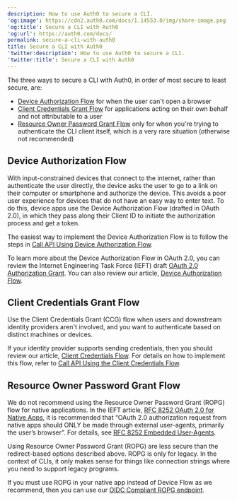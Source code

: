 ```yaml
---
description: How to use Auth0 to secure a CLI.
'og:image': https://cdn2.auth0.com/docs/1.14553.0/img/share-image.png
'og:title': Secure a CLI with Auth0
'og:url': https://auth0.com/docs/
permalink: secure-a-cli-with-auth0
title: Secure a CLI with Auth0
'twitter:description': How to use Auth0 to secure a CLI.
'twitter:title': Secure a CLI with Auth0
---
```

The three ways to secure a CLI with Auth0, in order of most secure to least secure, are:

* [Device Authorization Flow](#device-authorization-flow) for when the user can't open a browser
* [Client Credentials Grant Flow](#client-credentials-grant-flow) for applications acting on their own behalf and not attributable to a user
* [Resource Owner Password Grant Flow](#resource-owner-password-grant-flow) only for when you're trying to authenticate the CLI client itself, which is a very rare situation (otherwise not recommended)

## Device Authorization Flow

With input-constrained devices that connect to the internet, rather than authenticate the user directly, the device asks the user to go to a link on their computer or smartphone and authorize the device. This avoids a poor user experience for devices that do not have an easy way to enter text. To do this, device apps use the Device <Tooltip tip="Authorization Flow: Authorization grant (or workflow) specified in the OAuth 2.0 framework." cta="View Glossary" href="/docs/glossary?term=Authorization+Flow">Authorization Flow</Tooltip> (drafted in OAuth 2.0), in which they pass along their <Tooltip tip="Client ID: Identification value given to your registered resource from Auth0." cta="View Glossary" href="/docs/glossary?term=Client+ID">Client ID</Tooltip> to initiate the authorization process and get a token.

The easiest way to implement the Device Authorization Flow is to follow the steps in [Call API Using Device Authorization Flow](/docs/get-started/authentication-and-authorization-flow/device-authorization-flow/call-your-api-using-the-device-authorization-flow).

To learn more about the Device Authorization Flow in <Tooltip tip="OAuth 2.0: Authorization framework that defines authorization protocols and workflows." cta="View Glossary" href="/docs/glossary?term=OAuth+2.0">OAuth 2.0</Tooltip>, you can review the Internet Engineering Task Force (IEFT) draft [OAuth 2.0 Authorization Grant](https://tools.ietf.org/html/draft-ietf-oauth-device-flow-15). You can also review our article, [Device Authorization Flow](/docs/get-started/authentication-and-authorization-flow/device-authorization-flow).

## Client Credentials Grant Flow

Use the Client Credentials Grant (CCG) flow when users and downstream <Tooltip tip="Identity Provider (IdP): Service that stores and manages digital identities." cta="View Glossary" href="/docs/glossary?term=identity+providers">identity providers</Tooltip> aren't involved, and you want to authenticate based on distinct machines or devices.

If your identity provider supports sending credentials, then you should review our article, [Client Credentials Flow](/docs/get-started/authentication-and-authorization-flow/client-credentials-flow). For details on how to implement this flow, refer to [Call API Using the Client Credentials Flow](/docs/get-started/authentication-and-authorization-flow/client-credentials-flow/call-your-api-using-the-client-credentials-flow).

## Resource Owner Password Grant Flow

We do not recommend using the <Tooltip tip="Resource Owner: Entity (such as a user or application) capable of granting access to a protected resource." cta="View Glossary" href="/docs/glossary?term=Resource+Owner">Resource Owner</Tooltip> Password Grant (ROPG) flow for native applications. In the IEFT article, [RFC 8252 OAuth 2.0 for Native Apps](https://tools.ietf.org/html/rfc8252), it is recommended that “OAuth 2.0 authorization request from native apps should ONLY be made through external user-agents, primarily the user’s browser”. For details, see [RFC 8252 Embedded User-Agents](https://tools.ietf.org/html/rfc8252#section-8.12).

Using Resource Owner Password Grant (ROPG) are less secure than the redirect-based options described above. ROPG is only for legacy. In the context of CLIs, it only makes sense for things like connection strings where you need to support legacy programs.

If you must use ROPG in your native app instead of Device Flow as we recommend, then you can use our [OIDC Compliant ROPG endpoint](https://auth0.com/docs/api/authentication#resource-owner-password).